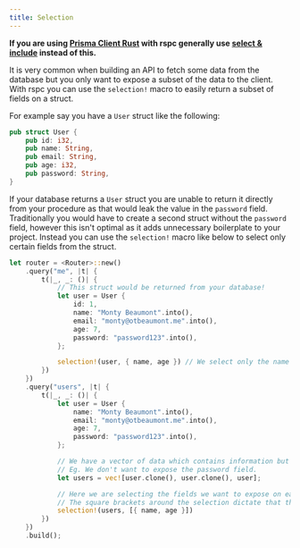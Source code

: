 ```yaml
---
title: Selection
---
```


**If you are using [Prisma Client Rust](https://prisma.brendonovich.dev) with rspc generally use [select & include](https://prisma.brendonovich.dev/reading-data/select-include) instead of this.**

It is very common when building an API to fetch some data from the database but you only want to expose a subset of the data to the client. With rspc you can use the `selection!` macro to easily return a subset of fields on a struct.

For example say you have a `User` struct like the following:

```rs copy filename="src/main.rs"
pub struct User {
    pub id: i32,
    pub name: String,
    pub email: String,
    pub age: i32,
    pub password: String,
}
```

If your database returns a `User` struct you are unable to return it directly from your procedure as that would leak the value in the `password` field. Traditionally you would have to create a second struct without the `password` field, however this isn't optimal as it adds unnecessary boilerplate to your project. Instead you can use the `selection!` macro like below to select only certain fields from the struct.

```rs copy filename="src/main.rs"
let router = <Router>::new()
    .query("me", |t| {
        t(|_, _: ()| {
            // This struct would be returned from your database!
            let user = User {
                id: 1,
                name: "Monty Beaumont".into(),
                email: "monty@otbeaumont.me".into(),
                age: 7,
                password: "password123".into(),
            };

            selection!(user, { name, age }) // We select only the name and age fields to return
        })
    })
    .query("users", |t| {
        t(|_, _: ()| {
            let user = User {
                name: "Monty Beaumont".into(),
                email: "monty@otbeaumont.me".into(),
                age: 7,
                password: "password123".into(),
            };

            // We have a vector of data which contains information but we only want to return some of it the user.
            // Eg. We don't want to expose the password field.
            let users = vec![user.clone(), user.clone(), user];

            // Here we are selecting the fields we want to expose on each item in the list. This is completely type safe!
            // The square brackets around the selection dictate that the selection should be applied to each item in the list.
            selection!(users, [{ name, age }])
        })
    })
    .build();
```
